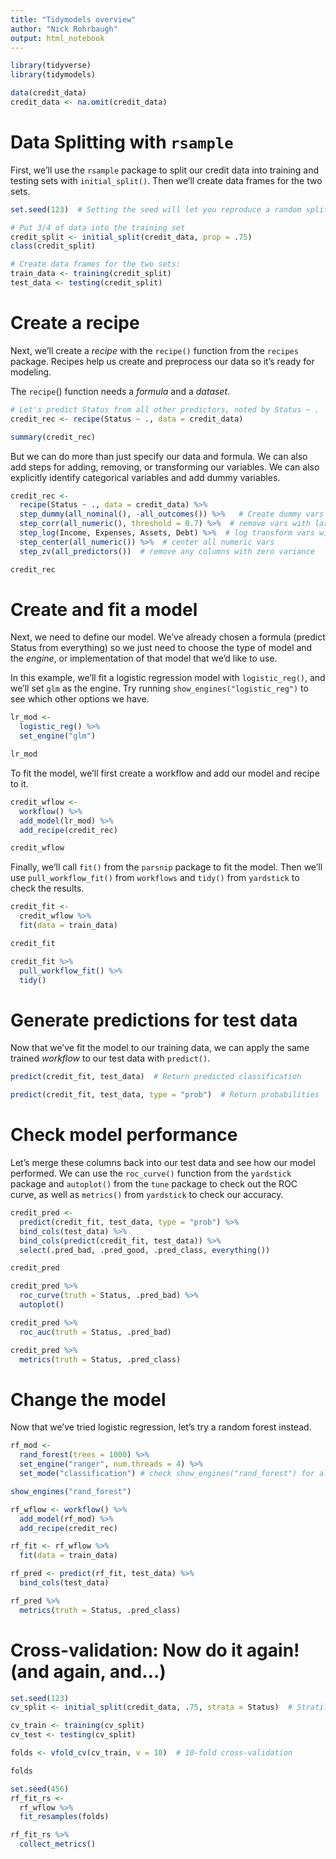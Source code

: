 ```yaml
---
title: "Tidymodels overview"
author: "Nick Rohrbaugh"
output: html_notebook
---
```


```r
library(tidyverse)
library(tidymodels)

data(credit_data)
credit_data <- na.omit(credit_data)
```

# Data Splitting with `rsample`

First, we'll use the `rsample` package to split our credit data into training and testing sets with `initial_split()`. Then we'll create data frames for the two sets.


```r
set.seed(123)  # Setting the seed will let you reproduce a random split

# Put 3/4 of data into the training set
credit_split <- initial_split(credit_data, prop = .75)
class(credit_split)

# Create data frames for the two sets:
train_data <- training(credit_split)
test_data <- testing(credit_split)
```


# Create a recipe

Next, we'll create a *recipe* with the `recipe()` function from the `recipes` package. Recipes help us create and preprocess our data so it's ready for modeling.

The `recipe`() function needs a *formula* and a *dataset*. 

```r
# Let's predict Status from all other predictors, noted by Status ~ .
credit_rec <- recipe(Status ~ ., data = credit_data)

summary(credit_rec)
```

But we can do more than just specify our data and formula. We can also add steps for adding, removing, or transforming our variables. We can also explicitly identify categorical variables and add dummy variables.

```r
credit_rec <- 
  recipe(Status ~ ., data = credit_data) %>% 
  step_dummy(all_nominal(), -all_outcomes()) %>%   # Create dummy vars for all nominal vars, except outcomes
  step_corr(all_numeric(), threshold = 0.7) %>%  # remove vars with large absolute correlations w/ other vars
  step_log(Income, Expenses, Assets, Debt) %>%  # log transform vars with long right tails
  step_center(all_numeric()) %>%  # center all numeric vars
  step_zv(all_predictors())  # remove any columns with zero variance

credit_rec
```

# Create and fit a model

Next, we need to define our model. We've already chosen a formula (predict Status from everything) so we just need to choose the type of model and the *engine*, or implementation of that model that we'd like to use.

In this example, we'll fit a logistic regression model with `logistic_reg()`, and we'll set `glm` as the engine. Try running `show_engines("logistic_reg")` to see which other options we have.

```r
lr_mod <- 
  logistic_reg() %>% 
  set_engine("glm")

lr_mod
```

To fit the model, we'll first create a workflow and add our model and recipe to it.

```r
credit_wflow <- 
  workflow() %>% 
  add_model(lr_mod) %>% 
  add_recipe(credit_rec)

credit_wflow
```

Finally, we'll call `fit()` from the `parsnip` package to fit the model. Then we'll use `pull_workflow_fit()` from `workflows` and `tidy()` from `yardstick` to check the results.

```r
credit_fit <-
  credit_wflow %>% 
  fit(data = train_data)

credit_fit

credit_fit %>% 
  pull_workflow_fit() %>% 
  tidy()
```

# Generate predictions for test data

Now that we've fit the model to our training data, we can apply the same trained *workflow* to our test data with `predict()`.

```r
predict(credit_fit, test_data)  # Return predicted classification

predict(credit_fit, test_data, type = "prob")  # Return probabilities
```

# Check model performance

Let's merge these columns back into our test data and see how our model performed. We can use the `roc_curve()` function from the `yardstick` package and `autoplot()` from the `tune` package to check out the ROC curve, as well as `metrics()` from `yardstick` to check our accuracy.

```r
credit_pred <- 
  predict(credit_fit, test_data, type = "prob") %>% 
  bind_cols(test_data) %>% 
  bind_cols(predict(credit_fit, test_data)) %>% 
  select(.pred_bad, .pred_good, .pred_class, everything())

credit_pred

credit_pred %>% 
  roc_curve(truth = Status, .pred_bad) %>% 
  autoplot()

credit_pred %>% 
  roc_auc(truth = Status, .pred_bad)

credit_pred %>% 
  metrics(truth = Status, .pred_class)
```

# Change the model

Now that we've tried logistic regression, let's try a random forest instead.

```r
rf_mod <- 
  rand_forest(trees = 1000) %>% 
  set_engine("ranger", num.threads = 4) %>% 
  set_mode("classification") # check show_engines("rand_forest") for all options

show_engines("rand_forest")

rf_wflow <- workflow() %>% 
  add_model(rf_mod) %>% 
  add_recipe(credit_rec)

rf_fit <- rf_wflow %>% 
  fit(data = train_data)

rf_pred <- predict(rf_fit, test_data) %>% 
  bind_cols(test_data)

rf_pred %>% 
  metrics(truth = Status, .pred_class)
```


# Cross-validation: Now do it again! (and again, and...)

```r
set.seed(123)
cv_split <- initial_split(credit_data, .75, strata = Status)  # Stratified split on Status

cv_train <- training(cv_split)
cv_test <- testing(cv_split)

folds <- vfold_cv(cv_train, v = 10)  # 10-fold cross-validation

folds
```

```r
set.seed(456)
rf_fit_rs <-
  rf_wflow %>% 
  fit_resamples(folds)

rf_fit_rs %>% 
  collect_metrics()
```


